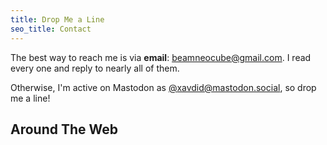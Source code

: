```yaml
---
title: Drop Me a Line
seo_title: Contact
---
```



The best way to reach me is via **email**: [beamneocube@gmail.com](mailto:beamneocube@gmail.com). I read every one and reply to nearly all of them.

<!-- For secure communications, [encrypt me a message on Keybase](https://keybase.io/encrypt) addressed to [`@xavdid`](https://keybase.io/xavdid) and then send it via the aforementioned email. -->

Otherwise, I'm active on Mastodon as [@xavdid@mastodon.social](https://mastodon.social/@xavdid), so drop me a line!

## Around The Web

<AroundTheWeb />

